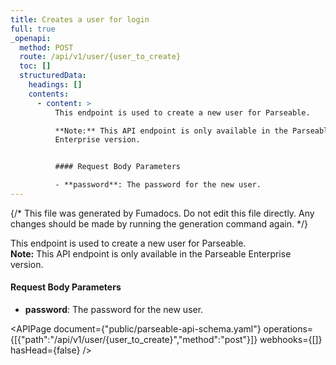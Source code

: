 ```yaml
---
title: Creates a user for login
full: true
_openapi:
  method: POST
  route: /api/v1/user/{user_to_create}
  toc: []
  structuredData:
    headings: []
    contents:
      - content: >
          This endpoint is used to create a new user for Parseable.  

          **Note:** This API endpoint is only available in the Parseable
          Enterprise version.  


          #### Request Body Parameters

          - **password**: The password for the new user.
---
```


{/* This file was generated by Fumadocs. Do not edit this file directly. Any changes should be made by running the generation command again. */}

This endpoint is used to create a new user for Parseable.  
**Note:** This API endpoint is only available in the Parseable Enterprise version.  

#### Request Body Parameters
- **password**: The password for the new user.


<APIPage document={"public/parseable-api-schema.yaml"} operations={[{"path":"/api/v1/user/{user_to_create}","method":"post"}]} webhooks={[]} hasHead={false} />